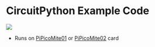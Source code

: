 = CircuitPython Example Code =

<img src="http://land-boards.com/blwiki/images/1/15/PiPicoMite01_Rev2_P18315-720px.jpg"></img>

* Runs on [http://land-boards.com/blwiki/index.php?title=PiPicoMite01 PiPicoMite01] or [http://land-boards.com/blwiki/index.php?title=PiPicoMite02 PiPicoMite02] card
